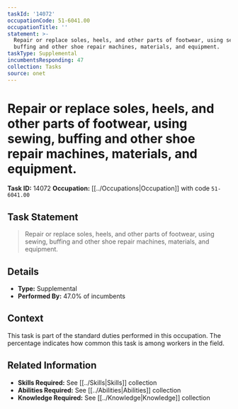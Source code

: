 ```yaml
---
taskId: '14072'
occupationCode: 51-6041.00
occupationTitle: ''
statement: >-
  Repair or replace soles, heels, and other parts of footwear, using sewing,
  buffing and other shoe repair machines, materials, and equipment.
taskType: Supplemental
incumbentsResponding: 47
collection: Tasks
source: onet
---
```

# Repair or replace soles, heels, and other parts of footwear, using sewing, buffing and other shoe repair machines, materials, and equipment.

**Task ID:** 14072
**Occupation:** [[../Occupations|Occupation]] with code `51-6041.00`

## Task Statement

> Repair or replace soles, heels, and other parts of footwear, using sewing, buffing and other shoe repair machines, materials, and equipment.

## Details

- **Type:** Supplemental
- **Performed By:** 47.0% of incumbents

## Context

This task is part of the standard duties performed in this occupation. The percentage indicates how common this task is among workers in the field.

## Related Information

- **Skills Required:** See [[../Skills|Skills]] collection
- **Abilities Required:** See [[../Abilities|Abilities]] collection
- **Knowledge Required:** See [[../Knowledge|Knowledge]] collection

